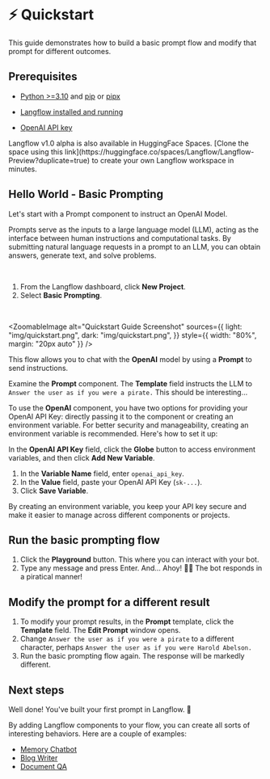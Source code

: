 
# ⚡️ Quickstart

This guide demonstrates how to build a basic prompt flow and modify that prompt for different outcomes.

## Prerequisites

- [Python >=3.10](https://www.python.org/downloads/release/python-3100/) and [pip](https://pypi.org/project/pip/) or [pipx](https://pipx.pypa.io/stable/installation/)

- [Langflow installed and running](./install-langflow)

- [OpenAI API key](https://platform.openai.com)

<Admonition type="info">
  Langflow v1.0 alpha is also available in HuggingFace Spaces. [Clone the space
  using this
  link](https://huggingface.co/spaces/Langflow/Langflow-Preview?duplicate=true)
  to create your own Langflow workspace in minutes.
</Admonition>

## Hello World - Basic Prompting

Let's start with a Prompt component to instruct an OpenAI Model.

Prompts serve as the inputs to a large language model (LLM), acting as the interface between human instructions and computational tasks. By submitting natural language requests in a prompt to an LLM, you can obtain answers, generate text, and solve problems.

<br />

1. From the Langflow dashboard, click **New Project**.
2. Select **Basic Prompting**.

<br />

<ZoomableImage
  alt="Quickstart Guide Screenshot"
  sources={{
    light: "img/quickstart.png",
    dark: "img/quickstart.png",
  }}
  style={{ width: "80%", margin: "20px auto" }}
/>

This flow allows you to chat with the **OpenAI** model by using a **Prompt** to send instructions.

Examine the **Prompt** component. The **Template** field instructs the LLM to `Answer the user as if you were a pirate.`
This should be interesting...

To use the **OpenAI** component, you have two options for providing your OpenAI API Key: directly passing it to the component or creating an environment variable. For better security and manageability, creating an environment variable is recommended. Here's how to set it up:

In the **OpenAI API Key** field, click the **Globe** button to access environment variables, and then click **Add New Variable**.

1.  In the **Variable Name** field, enter `openai_api_key`.
2.  In the **Value** field, paste your OpenAI API Key (`sk-...`).
3.  Click **Save Variable**.

By creating an environment variable, you keep your API key secure and make it easier to manage across different components or projects.

## Run the basic prompting flow

1. Click the **Playground** button. This where you can interact with your bot.
2. Type any message and press Enter.
   And... Ahoy! 🏴‍☠️
   The bot responds in a piratical manner!

## Modify the prompt for a different result

1. To modify your prompt results, in the **Prompt** template, click the **Template** field.
   The **Edit Prompt** window opens.
2. Change `Answer the user as if you were a pirate` to a different character, perhaps `Answer the user as if you were Harold Abelson.`
3. Run the basic prompting flow again.
   The response will be markedly different.

## Next steps

Well done! You've built your first prompt in Langflow. 🎉

By adding Langflow components to your flow, you can create all sorts of interesting behaviors. Here are a couple of examples:

- [Memory Chatbot](/starter-projects/memory-chatbot)
- [Blog Writer](/starter-projects/blog-writer)
- [Document QA](/starter-projects/document-qa)
